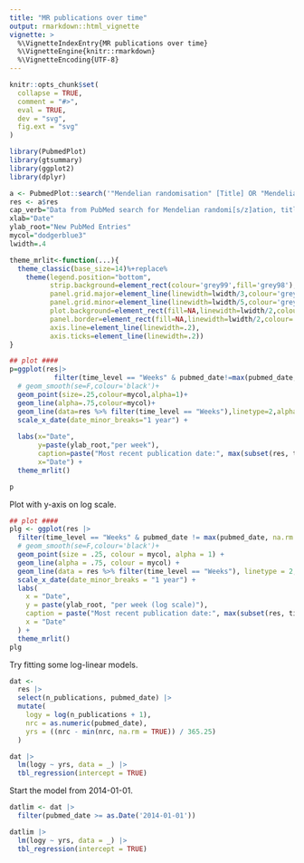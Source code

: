 ```yaml
---
title: "MR publications over time"
output: rmarkdown::html_vignette
vignette: >
  %\VignetteIndexEntry{MR publications over time}
  %\VignetteEngine{knitr::rmarkdown}
  %\VignetteEncoding{UTF-8}
---
```


```r
knitr::opts_chunk$set(
  collapse = TRUE,
  comment = "#>",
  eval = TRUE,
  dev = "svg",
  fig.ext = "svg"
)
```

```r
library(PubmedPlot)
library(gtsummary)
library(ggplot2)
library(dplyr)
```


```r
a <- PubmedPlot::search('"Mendelian randomisation" [Title] OR "Mendelian randomization" [Title]')
res <- a$res
cap_verb="Data from PubMed search for Mendelian randomi[s/z]ation, title only. "
xlab="Date"
ylab_root="New PubMed Entries"
mycol="dodgerblue3"
lwidth=.4

theme_mrlit<-function(...){
  theme_classic(base_size=14)%+replace%
    theme(legend.position="bottom",
          strip.background=element_rect(colour='grey99',fill='grey98'),
          panel.grid.major=element_line(linewidth=lwidth/3,colour='grey'),
          panel.grid.minor=element_line(linewidth=lwidth/5,colour='grey'),
          plot.background=element_rect(fill=NA,linewidth=lwidth/2,colour='grey'),
          panel.border=element_rect(fill=NA,linewidth=lwidth/2,colour='grey'),
          axis.line=element_line(linewidth=.2),
          axis.ticks=element_line(linewidth=.2))
}

## plot ####
p=ggplot(res|> 
           filter(time_level == "Weeks" & pubmed_date!=max(pubmed_date,na.rm=F)),aes(pubmed_date,n_publications))+
  # geom_smooth(se=F,colour='black')+
  geom_point(size=.25,colour=mycol,alpha=1)+
  geom_line(alpha=.75,colour=mycol)+
  geom_line(data=res %>% filter(time_level == "Weeks"),linetype=2,alpha=.75,colour=mycol)+
  scale_x_date(date_minor_breaks="1 year") +
  
  labs(x="Date",
       y=paste(ylab_root,"per week"),
       caption=paste("Most recent publication date:", max(subset(res, time_level=="Weeks")$pubmed_date)),
       x="Date") +
  theme_mrlit()
```


```r
p
```

Plot with y-axis on log scale.

```r
## plot ####
plg <- ggplot(res |>
  filter(time_level == "Weeks" & pubmed_date != max(pubmed_date, na.rm = FALSE)), aes(pubmed_date, log(n_publications))) +
  # geom_smooth(se=F,colour='black')+
  geom_point(size = .25, colour = mycol, alpha = 1) +
  geom_line(alpha = .75, colour = mycol) +
  geom_line(data = res %>% filter(time_level == "Weeks"), linetype = 2, alpha = .75, colour = mycol) +
  scale_x_date(date_minor_breaks = "1 year") +
  labs(
    x = "Date",
    y = paste(ylab_root, "per week (log scale)"),
    caption = paste("Most recent publication date:", max(subset(res, time_level == "Weeks")$pubmed_date)),
    x = "Date"
  ) +
  theme_mrlit()
plg
```

Try fitting some log-linear models.

```r
dat <-
  res |> 
  select(n_publications, pubmed_date) |> 
  mutate(
    logy = log(n_publications + 1),
    nrc = as.numeric(pubmed_date),
    yrs = ((nrc - min(nrc, na.rm = TRUE)) / 365.25)
  )
```  

```r
dat |>
  lm(logy ~ yrs, data = _) |>
  tbl_regression(intercept = TRUE)
```

Start the model from 2014-01-01.

```r
datlim <- dat |> 
  filter(pubmed_date >= as.Date('2014-01-01'))
```

```r
datlim |>
  lm(logy ~ yrs, data = _) |>
  tbl_regression(intercept = TRUE)
```
